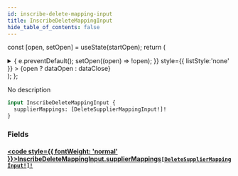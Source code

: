 ```yaml
---
id: inscribe-delete-mapping-input
title: InscribeDeleteMappingInput
hide_table_of_contents: false
---
```






const [open, setOpen] = useState(startOpen);
return (
<details {...(open ? { open: true } : {})} className="details" style={{ border:'none', boxShadow:'none', background:'var(--ifm-background-color)' }}>
<summary
onClick={(e) => {
e.preventDefault();
setOpen((open) => !open);
}}
style={{ listStyle:'none' }} >
{open ? dataOpen : dataClose}
</summary>
{open && children}
</details>
);
};

No description

```graphql
input InscribeDeleteMappingInput {
  supplierMappings: [DeleteSupplierMappingInput!]!
}
```

### Fields

#### [<code style={{ fontWeight: 'normal' }}>InscribeDeleteMappingInput.<b>supplierMappings</b></code>](#)<Bullet />[`[DeleteSupplierMappingInput!]!`](/api/inputs/delete-supplier-mapping-input) <Badge class="badge badge--secondary" text="non-null"/> <Badge class="badge badge--secondary" text="input"/>

>

